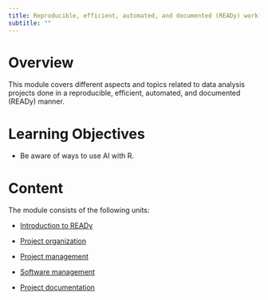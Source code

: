 ```yaml
---
title: Reproducible, efficient, automated, and documented (READy) workflows
subtitle: ""
---
```



# Overview
This module covers different aspects and topics related to data analysis projects done in a reproducible, efficient, automated, and documented (READy) manner.




# Learning Objectives

* Be aware of ways to use AI with R.


# Content

The module consists of the following units:

* [Introduction to READy](./ready-introduction/ready-introduction.qmd)

* [Project organization](./ready-organization/ready-organization.qmd)

* [Project management](./ready-organization/ready-project-management.qmd)

* [Software management](./ready-organization/ready-software-management.qmd)

* [Project documentation](./ready-organization/ready-documentation.qmd)
